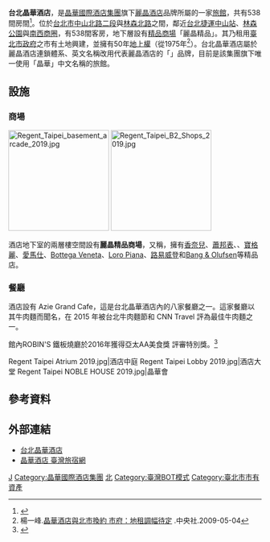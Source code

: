 {{Infobox hotel
| hotel_name =台北晶華酒店
| company_name =
| company_name_en ={{lang|en|Regent Taipei}}
| company_type = 非上市
| company_slogan =
| logo =Regent Taipei logo.svg
| image = Taipei Formosa International Hotel 20101114a.jpg
| predecessor = 
| local_code_name =  TW
| local_code =  04268726
| foundation ={{Start date and age|1976}}
| location = {{TWN}}[[台北市|台北市]][[中山區_(臺北市)|中山區]][[中山北路_(臺北市)|中山北路]]二段39巷3號{{Coord|25.05411|121.52421|display=title,inline}}
| area_served =[[台灣|台灣]][[台北市|台北市]]
| founder = 
| key_people = [[董事長|董事長]]：[[潘思亮|潘思亮]]<br />[[總經理|總經理]]：林明月
| industry = 觀光旅館業
| products =
| capital = [[新台幣|新台幣]]1,267,457,690元
| revenue =
| operating_income =
| net_income =
| num_employees =
| accounting_period =
| operator           = [[麗晶酒店及度假村|麗晶酒店及度假村]]
| owner =[[晶華國際酒店集團|晶華國際酒店集團]]
| subsid =
| homepage =[http://www.regenthotels.com/regent-taipei/ www.regenthotels.com]
| footnotes =
| width =
}}

'''台北晶華酒店'''，是[[晶華國際酒店集團|晶華國際酒店集團]]旗下[[麗晶酒店|麗晶酒店]]品牌所屬的一家[[旅館|旅館]]，共有538間房間<ref>{{Cite web |url=http://hotel.sub.tw/detail/?id=0734d14f3aa6427e8bcfd1038463a800 |title=晶華酒店情報介紹 - 飯店民宿主題網 |accessdate=2016-01-06 |archive-date=2016-03-04 |archive-url=https://web.archive.org/web/20160304134705/http://hotel.sub.tw/detail/?id=0734d14f3aa6427e8bcfd1038463a800 |dead-url=no }}</ref>。位於[[臺北市|台北市]][[中山北路_(臺北市)|中山北路二段]]與[[林森北路|林森北路]]之間，鄰近[[台北捷運|台北捷運]]{{淡水信義線|淡水信義線}}[[中山站_(台北市)|中山站]]、[[林森公園|林森公園]]與[[南西商圈|南西商圈]]，有538間客房，地下層設有[[精品|精品]][[商場|商場]]「麗晶精品」。其乃租用[[臺北市政府|臺北市政府]]之市有土地興建，並擁有50年[[地上權|地上權]]（從1975年<ref>楊一峰.[http://www.epochtimes.com/b5/9/5/4/n2515795.htm 晶華酒店與北市換約 市府：地租調幅待定] {{Wayback|url=http://www.epochtimes.com/b5/9/5/4/n2515795.htm |date=20191228061238 }}.中央社.2009-05-04</ref>）。台北晶華酒店屬於麗晶酒店連鎖體系、英文名稱改用代表麗晶酒店的「{{lang||Regent}}」品牌，目前是該集團旗下唯一使用「晶華」中文名稱的旅館。

==設施==
===商場===
[[File:Regent_Taipei_basement_arcade_2019.jpg|200px]]
[[File:Regent_Taipei_B2_Shops_2019.jpg|200px]]

酒店地下室的兩層樓空間設有'''麗晶精品商場'''，又稱'''{{lang|en|Regent Galleria}}'''，擁有[[香奈兒|香奈兒]]、[[蕭邦表|蕭邦表]]、{{tsl|en|Harry Winston, Inc.|Harry Winston}}、[[寶格麗|寶格麗]]、[[愛馬仕|愛馬仕]]、[[Bottega_Veneta|Bottega Veneta]]、[[Loro_Piana|Loro Piana]]、[[路易威登|路易威登]]和[[Bang_&_Olufsen|Bang & Olufsen]]等精品店。

===餐廳===
酒店設有 Azie Grand Cafe，這是台北晶華酒店內的八家餐廳之一。這家餐廳以其牛肉麵而聞名，在 2015 年被台北牛肉麵節和 CNN Travel 評為最佳牛肉麵之一。

館內ROBIN'S 鐵板燒廳於2016年獲得亞太AA美食獎 評審特別獎。<ref>{{Cite web|url=http://www.taiwanhot.net/?p=407618|title=荷蘭食安啟蒙 台灣十大飯店龍頭共創無添加安全飲食環境|accessdate=2018-12-28|work=台灣好新聞 TaiwanHot.net|language=zh-TW|archive-date=2020-04-30|archive-url=https://web.archive.org/web/20200430103407/http://www.taiwanhot.net/?p=407618|dead-url=no}}</ref>

<gallery>
Regent Taipei Atrium 2019.jpg|酒店中庭
Regent Taipei Lobby 2019.jpg|酒店大堂
Regent Taipei NOBLE HOUSE 2019.jpg|晶華會
</gallery>

== 參考資料 ==
{{reflist}}

== 外部連結 ==
{{Commons Category|Regent Taipei}}
* [http://www.regenthotels.com/regent-taipei/ 台北晶華酒店] {{Wayback|url=http://www.regenthotels.com/regent-taipei/ |date=20201205150300 }} {{zh-tw}}{{zh-cn}}{{en}}{{ja}}{{ko}}
* [https://taiwanstay.net.tw/room/590 晶華酒店  臺灣旅宿網] {{Wayback|url=https://taiwanstay.net.tw/room/590 |date=20200804234543 }}
{{台灣5星級旅館}}
{{洲際酒店集團旗下品牌在台據點}}
{{台灣購物中心}}
[[Category:台北市旅館|J]]
[[Category:晶華國際酒店集團|Category:晶華國際酒店集團]]
[[Category:交通部觀光局評鑑五星級旅館|北]]
[[Category:臺灣BOT模式|Category:臺灣BOT模式]]
[[Category:臺北市市有資產|Category:臺北市市有資產]]